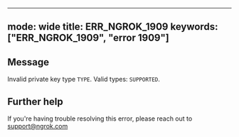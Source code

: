 
---
mode: wide
title: ERR_NGROK_1909
keywords: ["ERR_NGROK_1909", "error 1909"]
---

## Message
Invalid private key type `TYPE`. Valid types: `SUPPORTED`.




## Further help
If you're having trouble resolving this error, please reach out to [support@ngrok.com](mailto:support@ngrok.com?subject=Help%20with%20ERR_NGROK_1909)

